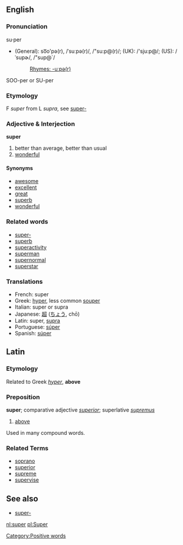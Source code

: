 ==English==

===Pronunciation===
su·per
*(General): so͞o'pə(r), /ˈsuːpə(r)/, /"su:p@(r)/; (UK): /'sju:p@/; (US): /ˈsupɚ/, /"sup@`/
*:[[Rhymes:English:-uːpə(r)|Rhymes: -uːpə(r)]]
SOO-per or SU-per

===Etymology===

F ''super'' from L ''supra'', see [[super-]]

===Adjective &amp; Interjection===
'''super'''

#better than average, better than usual
#[[wonderful]]

====Synonyms====
*[[awesome]]
*[[excellent]]
*[[great]]
*[[superb]]
*[[wonderful]]

===Related words===
*[[super-]]
*[[superb]]
*[[superactivity]]
*[[superman]]
*[[supernormal]]
*[[superstar]]

<!-- not sure where to put translation! -->
===Translations===
*French: super
*Greek: [[hyper]], less common [[souper]]
*Italian: super or supra
*Japanese: [[超]] ([[ちょう]], chō)
*Latin: super, [[supra]]
*Portuguese: [[súper]]
*Spanish: [[súper]]

==Latin==

===Etymology===
Related to Greek ''[[hyper]]'', '''above'''

===Preposition===
'''super'''; comparative adjective ''[[superior]]''; superlative ''[[supremus]]''

# [[above]]

Used in many compound words.

===Related Terms===
*[[soprano]]
*[[superior]]
*[[supreme]]
*[[supervise]]

==See also==

*[[super-]]

[[nl:super]]
[[pl:Super]]

[[Category:Positive words]]